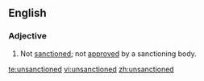 ==English==
===Adjective===
{{en-adj}}
# Not [[sanction]]ed; not [[approve]]d by a sanctioning body.

[[te:unsanctioned]]
[[vi:unsanctioned]]
[[zh:unsanctioned]]